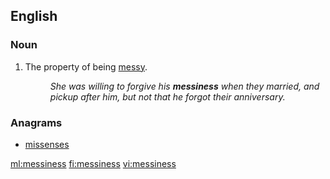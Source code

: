 ==English==
===Noun===
{{en-noun|-}}

#The property of being [[messy]].
#:''She was willing to forgive his '''messiness''' when they married, and pickup after him, but not that he forgot their anniversary.''

===Anagrams===
* [[missenses#English|missenses]]

[[ml:messiness]]
[[fi:messiness]]
[[vi:messiness]]